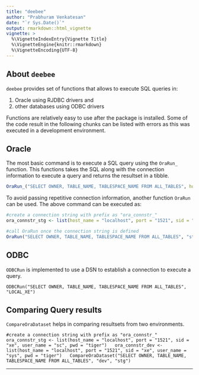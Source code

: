 ```yaml
---
title: "deebee"
author: "Prabhuram Venkatesan"
date: "`r Sys.Date()`"
output: rmarkdown::html_vignette
vignette: >
  %\VignetteIndexEntry{Vignette Title}
  %\VignetteEngine{knitr::rmarkdown}
  %\VignetteEncoding{UTF-8}
---
```


## About `deebee`

`deebee` provides set of functions that allows to execute SQL queries in:

1. Oracle using RJDBC drivers and 
2. other databases using ODBC drivers

Functions are relatively easy to use after the package is installed. Some of the code result in the following chunks can be listed with errors as this was executed in a development environment.

## Oracle

The most basic command is to execute a SQL query using the `OraRun_` function. This functions takes the SQL along with the connection information to execute a query and returns the resultset in a tibble.

```r
OraRun_("SELECT OWNER, TABLE_NAME, TABLESPACE_NAME FROM ALL_TABLES", host_name = "localhost", port = "1521", sid = "xe", user_name = "sc", pwd = "tiger")
```

To avoid passing repetitive connection information, another function `OraRun` can be used. The above command can be executed as: 

```r
#create a connection string with prefix as "ora_connstr_"
ora_connstr_stg <- list(host_name = "localhost", port = "1521", sid = "xe", user_name = "sc", pwd = "tiger")

#call OraRun once the connection string is defined
OraRun("SELECT OWNER, TABLE_NAME, TABLESPACE_NAME FROM ALL_TABLES", "stg")

```

## ODBC

`ODBCRun` is implemented to use a DSN to establish a connection to execute a query.

`
ODBCRun("SELECT OWNER, TABLE_NAME, TABLESPACE_NAME FROM ALL_TABLES", "LOCAL_XE")
`


## Comparing Query results

`CompareOraDataset` helps in comparing resultsets from two environments. 

`
#create a connection string with prefix as "ora_connstr_"  
ora_connstr_stg <- list(host_name = "localhost", port = "1521", sid = "xe", user_name = "sc", pwd = "tiger")  
ora_connstr_dev <- list(host_name = "localhost", port = "1521", sid = "xe", user_name = "sys", pwd = "tiger")  
CompareOraDataset("SELECT OWNER, TABLE_NAME, TABLESPACE_NAME FROM ALL_TABLES", "dev", "stg")  
`

***


